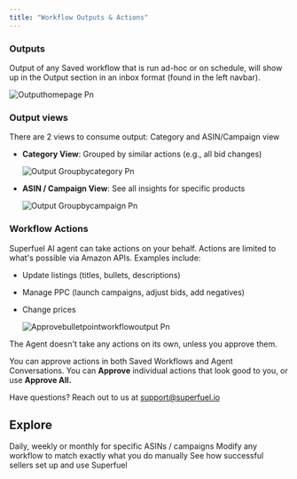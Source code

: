 ```yaml
---
title: "Workflow Outputs & Actions"
---
```


### **Outputs**

Output of any Saved workflow that is run ad-hoc or on schedule, will show up in the Output section in an inbox format (found in the left navbar).

![Outputhomepage Pn](/images/Outputhomepage.png)

### **Output views**

There are 2 views to consume output: Category and ASIN/Campaign view

- **Category View**: Grouped by similar actions (e.g., all bid changes)

  ![Output Groupbycategory Pn](/images/Output-groupbycategory.png)
- **ASIN / Campaign View**: See all insights for specific products 

  ![Output Groupbycampaign Pn](/images/Output-groupbycampaign.png)

### Workflow Actions

Superfuel AI agent can take actions on your behalf. Actions are limited to what's possible via Amazon APIs. Examples include:

- Update listings (titles, bullets, descriptions) 
- Manage PPC (launch campaigns, adjust bids, add negatives)
- Change prices 

  ![Approvebulletpointworkflowoutput Pn](/images/Approvebulletpointworkflowoutput.png)

<Check>
  The Agent doesn't take any actions on its own, unless you approve them.
</Check>

You can approve actions in both Saved Workflows and Agent Conversations. You can **Approve** individual actions that look good to you, or use **Approve All.**

Have questions? Reach out to us at [support@superfuel.io](mailto:support@superfuel.io)

## Explore

<Columns cols={3}>
  <Card title="Scheduling a Workflow" icon="timer" href="https://docs.superfuel.io/features/scheduling-workflow">
    Daily, weekly or monthly for specific ASINs / campaigns
  </Card>
  <Card title="Editing a Workflow" icon="screwdriver-wrench" href="https://docs.superfuel.io/features/editing-workflow">
    Modify any workflow to match exactly what you do manually
  </Card>
  <Card title="Best Practices" icon="lightbulb" href="https://docs.superfuel.io/more-resources/success-stories">
    See how successful sellers set up and use Superfuel
  </Card>
</Columns>